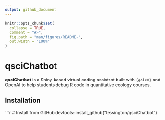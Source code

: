 ```yaml
---
output: github_document
---
```


<!-- README.md is generated from README.Rmd. Please edit that file -->

```r
knitr::opts_chunk$set(
  collapse = TRUE,
  comment = "#>",
  fig.path = "man/figures/README-",
  out.width = "100%"
)
```


# qsciChatbot

**qsciChatbot** is a Shiny-based virtual coding assistant built with `{golem}` and OpenAI to help students debug R code in quantitative ecology courses.

## Installation

```r
# Install from GitHub
devtools::install_github("tessington/qsciChatbot")

